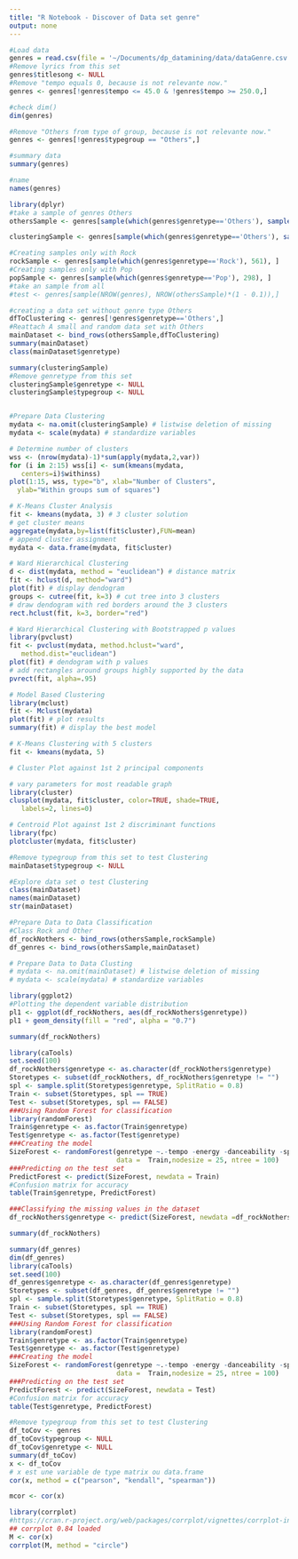 ```yaml
---
title: "R Notebook - Discover of Data set genre"
output: none
---
```


```r
#Load data
genres = read.csv(file = '~/Documents/dp_datamining/data/dataGenre.csv', header = TRUE, na.strings = "?")
#Remove lyrics from this set
genres$titlesong <- NULL
#Remove "tempo equals 0, because is not relevante now."
genres <- genres[!genres$tempo <= 45.0 & !genres$tempo >= 250.0,]

```



```r

#check dim()
dim(genres)

#Remove "Others from type of group, because is not relevante now."
genres <- genres[!genres$typegroup == "Others",]

#summary data
summary(genres)

#name
names(genres)


```


```r
library(dplyr)
#take a sample of genres Others
othersSample <- genres[sample(which(genres$genretype=='Others'), sample(500:800, 1) ), ]

clusteringSample <- genres[sample(which(genres$genretype=='Others'), sample(1000:2000, 1) ), ]

#Creating samples only with Rock
rockSample <- genres[sample(which(genres$genretype=='Rock'), 561), ]
#Creating samples only with Pop
popSample <- genres[sample(which(genres$genretype=='Pop'), 298), ]
#take an sample from all
#test <- genres[sample(NROW(genres), NROW(othersSample)*(1 - 0.1)),] 

#creating a data set without genre type Others
dfToClustering <- genres[!genres$genretype=='Others',]
#Reattach A small and random data set with Others
mainDataset <- bind_rows(othersSample,dfToClustering)
summary(mainDataset)
class(mainDataset$genretype)

```
```r
summary(clusteringSample)
#Remove genretype from this set
clusteringSample$genretype <- NULL
clusteringSample$typegroup <- NULL


#Prepare Data Clustering
mydata <- na.omit(clusteringSample) # listwise deletion of missing
mydata <- scale(mydata) # standardize variables

# Determine number of clusters
wss <- (nrow(mydata)-1)*sum(apply(mydata,2,var))
for (i in 2:15) wss[i] <- sum(kmeans(mydata, 
   centers=i)$withinss)
plot(1:15, wss, type="b", xlab="Number of Clusters",
  ylab="Within groups sum of squares")

# K-Means Cluster Analysis
fit <- kmeans(mydata, 3) # 3 cluster solution
# get cluster means 
aggregate(mydata,by=list(fit$cluster),FUN=mean)
# append cluster assignment
mydata <- data.frame(mydata, fit$cluster)

# Ward Hierarchical Clustering
d <- dist(mydata, method = "euclidean") # distance matrix
fit <- hclust(d, method="ward") 
plot(fit) # display dendogram
groups <- cutree(fit, k=3) # cut tree into 3 clusters
# draw dendogram with red borders around the 3 clusters 
rect.hclust(fit, k=3, border="red")

# Ward Hierarchical Clustering with Bootstrapped p values
library(pvclust)
fit <- pvclust(mydata, method.hclust="ward",
   method.dist="euclidean")
plot(fit) # dendogram with p values
# add rectangles around groups highly supported by the data
pvrect(fit, alpha=.95)

```

```r
# Model Based Clustering
library(mclust)
fit <- Mclust(mydata)
plot(fit) # plot results 
summary(fit) # display the best model
```

```r
# K-Means Clustering with 5 clusters
fit <- kmeans(mydata, 5)

# Cluster Plot against 1st 2 principal components

# vary parameters for most readable graph
library(cluster) 
clusplot(mydata, fit$cluster, color=TRUE, shade=TRUE, 
   labels=2, lines=0)

# Centroid Plot against 1st 2 discriminant functions
library(fpc)
plotcluster(mydata, fit$cluster)
```


```r
#Remove typegroup from this set to test Clustering
mainDataset$typegroup <- NULL

#Explore data set o test Clustering
class(mainDataset)
names(mainDataset)
str(mainDataset)
```


```r
#Prepare Data to Data Classification
#Class Rock and Other
df_rockNothers <- bind_rows(othersSample,rockSample)
df_genres <- bind_rows(othersSample,mainDataset)
```

```r
# Prepare Data to Data Clusting
# mydata <- na.omit(mainDataset) # listwise deletion of missing
# mydata <- scale(mydata) # standardize variables
```

```r
library(ggplot2)
#Plotting the dependent variable distribution
pl1 <- ggplot(df_rockNothers, aes(df_rockNothers$genretype))
pl1 + geom_density(fill = "red", alpha = "0.7")
```

```r
summary(df_rockNothers)

```

```r
library(caTools)
set.seed(100)
df_rockNothers$genretype <- as.character(df_rockNothers$genretype)
Storetypes <- subset(df_rockNothers, df_rockNothers$genretype != "")
spl <- sample.split(Storetypes$genretype, SplitRatio = 0.8)
Train <- subset(Storetypes, spl == TRUE)
Test <- subset(Storetypes, spl == FALSE)
###Using Random Forest for classification
library(randomForest)
Train$genretype <- as.factor(Train$genretype)
Test$genretype <- as.factor(Test$genretype)
###Creating the model
SizeForest <- randomForest(genretype ~.-tempo -energy -danceability -speechiness -accoustiness -loudness -duration -valence -instrumentalness,
                           data =  Train,nodesize = 25, ntree = 100)  
###Predicting on the test set
PredictForest <- predict(SizeForest, newdata = Train)
#Confusion matrix for accuracy
table(Train$genretype, PredictForest)
```

```r
###Classifying the missing values in the dataset
df_rockNothers$genretype <- predict(SizeForest, newdata =df_rockNothers)

summary(df_rockNothers)
```

```r
summary(df_genres)
dim(df_genres)
library(caTools)
set.seed(100)
df_genres$genretype <- as.character(df_genres$genretype)
Storetypes <- subset(df_genres, df_genres$genretype != "")
spl <- sample.split(Storetypes$genretype, SplitRatio = 0.8)
Train <- subset(Storetypes, spl == TRUE)
Test <- subset(Storetypes, spl == FALSE)
###Using Random Forest for classification
library(randomForest)
Train$genretype <- as.factor(Train$genretype)
Test$genretype <- as.factor(Test$genretype)
###Creating the model
SizeForest <- randomForest(genretype ~.-tempo -energy -danceability -speechiness -accoustiness -loudness -duration -valence -instrumentalness,
                           data =  Train,nodesize = 25, ntree = 100)  
###Predicting on the test set
PredictForest <- predict(SizeForest, newdata = Test)
#Confusion matrix for accuracy
table(Test$genretype, PredictForest)
```

```r
#Remove typegroup from this set to test Clustering
df_toCov <- genres
df_toCov$typegroup <- NULL
df_toCov$genretype <- NULL
summary(df_toCov)
x <- df_toCov
# x est une variable de type matrix ou data.frame
cor(x, method = c("pearson", "kendall", "spearman"))

mcor <- cor(x)

library(corrplot)
#https://cran.r-project.org/web/packages/corrplot/vignettes/corrplot-intro.html
## corrplot 0.84 loaded
M <- cor(x)
corrplot(M, method = "circle")

```

